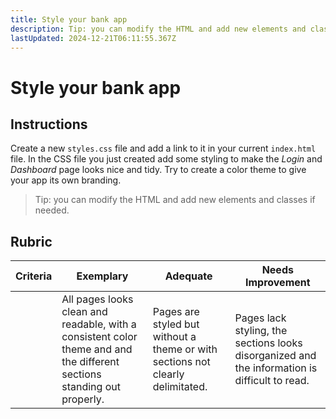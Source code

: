 ```yaml
---
title: Style your bank app
description: Tip: you can modify the HTML and add new elements and classes if needed.
lastUpdated: 2024-12-21T06:11:55.367Z
---
```


# Style your bank app

## Instructions

Create a new `styles.css` file and add a link to it in your current `index.html` file. In the CSS file you just created add some styling to make the *Login* and *Dashboard* page looks nice and tidy. Try to create a color theme to give your app its own branding.

> Tip: you can modify the HTML and add new elements and classes if needed.

## Rubric

| Criteria | Exemplary                                                                                                               | Adequate                                                                       | Needs Improvement                                                                             |
| -------- | ----------------------------------------------------------------------------------------------------------------------- | ------------------------------------------------------------------------------ | --------------------------------------------------------------------------------------------- |
|          | All pages looks clean and readable, with a consistent color theme and and the different sections standing out properly. | Pages are styled but without a theme or with sections not clearly delimitated. | Pages lack styling, the sections looks disorganized and the information is difficult to read. |
